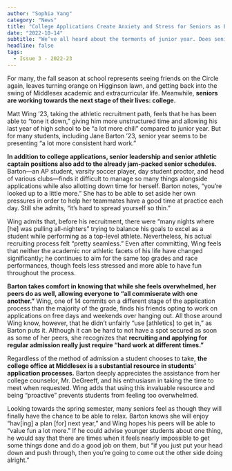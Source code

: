```yaml
---
author: "Sophia Yang"
category: "News"
title: "College Applications Create Anxiety and Stress for Seniors as Early Decision Deadlines Loom"
date: "2022-10-14"
subtitle: "We’ve all heard about the torments of junior year. Does senior fall manage to top that?"
headline: false
tags:
  - Issue 3 - 2022-23
---
```


For many, the fall season at school represents seeing friends on the Circle again, leaves turning orange on Higginson lawn, and getting back into the swing of Middlesex academic and extracurricular life. Meanwhile, **seniors are working towards the next stage of their lives: college.**

Matt Wing ’23, taking the athletic recruitment path, feels that he has been able to “tone it down,” giving him more unstructured time and allowing his last year of high school to be “a lot more chill” compared to junior year. But for many students, including Jane Barton ’23, senior year seems to be presenting “a lot more consistent hard work.”

**In addition to college applications, senior leadership and senior athletic captain positions also add to the already jam-packed senior schedules.** Barton—an AP student, varsity soccer player, day student proctor, and head of various clubs—finds it difficult to manage so many things alongside applications while also allotting down time for herself. Barton notes, “you’re looked up to a little more.” She has to be able to set aside her own pressures in order to help her teammates have a good time at practice each day. Still she admits, “it’s hard to spread yourself so thin.”

Wing admits that, before his recruitment, there were “many nights where [he] was pulling all-nighters” trying to balance his goals to excel as a student while performing as a top-level athlete. Nevertheless, his actual recruiting process felt “pretty seamless.” Even after committing, Wing feels that neither the academic nor athletic facets of his life have changed significantly; he continues to aim for the same top grades and race performances, though feels less stressed and more able to have fun throughout the process.

**Barton takes comfort in knowing that while she feels overwhelmed, her peers do as well, allowing everyone to “all commiserate with one another.”** Wing, one of 14 commits on a different stage of the application process than the majority of the grade, finds his friends opting to work on applications on free days and weekends over hanging out. All those around Wing know, however, that he didn’t unfairly “use [athletics] to get in,” as Barton puts it. Although it can be hard to not have a spot secured as soon as some of her peers, she recognizes that **recruiting and applying for regular admission really just require “hard work at different times.”**

Regardless of the method of admission a student chooses to take, **the college office at Middlesex is a substantial resource in students’ application processes.** Barton deeply appreciates the assistance from her college counselor, Mr. DeGreeff, and his enthusiasm in taking the time to meet when requested. Wing adds that using this invaluable resource and being “proactive” prevents students from feeling too overwhelmed.

Looking towards the spring semester, many seniors feel as though they will finally have the chance to be able to relax. Barton knows she will enjoy “hav[ing] a plan [for] next year,” and Wing hopes his peers will be able to “value fun a lot more.” If he could advise younger students about one thing, he would say that there are times when it feels nearly impossible to get some things done and do a good job on them, but “if you just put your head down and push through, then you’re going to come out the other side doing alright.”
